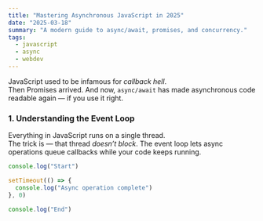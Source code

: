 ```yaml
---
title: "Mastering Asynchronous JavaScript in 2025"
date: "2025-03-18"
summary: "A modern guide to async/await, promises, and concurrency."
tags:
  - javascript
  - async
  - webdev
---
```


JavaScript used to be infamous for *callback hell*.  
Then Promises arrived. And now, `async/await` has made asynchronous code readable again — if you use it right.

### 1. Understanding the Event Loop

Everything in JavaScript runs on a single thread.  
The trick is — that thread *doesn’t block*. The event loop lets async operations queue callbacks while your code keeps running.

```js
console.log("Start")

setTimeout(() => {
  console.log("Async operation complete")
}, 0)

console.log("End")
```
